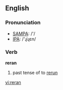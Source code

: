 ==English==

===Pronunciation===
*[[w:SAMPA|SAMPA]]: /'/
*[[w:IPA|IPA]]: /'ɻiɻεn/

===Verb===
'''reran'''

# past tense of to [[rerun]]

[[vi:reran]]